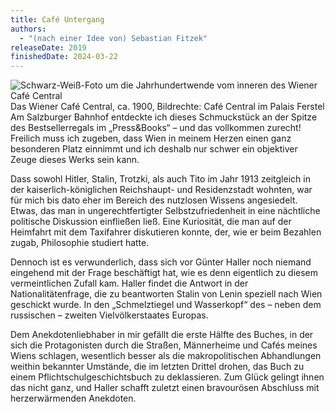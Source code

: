 ```yaml
---
title: Café Untergang
authors:
  - "(nach einer Idee von) Sebastian Fitzek"
releaseDate: 2019
finishedDate: 2024-03-22
---
```


<BookHeading frontmatter={frontmatter} />

<Marginnote><img src="/img/cafecentral.jpg" alt="Schwarz-Weiß-Foto um die Jahrhundertwende vom inneren des Wiener Café Central"/>Das Wiener Café Central, ca. 1900, Bildrechte: Café Central im Palais Ferstel</Marginnote> Am Salzburger Bahnhof entdeckte ich dieses Schmuckstück an der Spitze des
Bestsellerregals im „Press&Books“ – und das vollkommen zurecht! Freilich muss
ich zugeben, dass Wien in meinem Herzen einen ganz besonderen Platz einnimmt und
ich deshalb nur schwer ein objektiver Zeuge dieses Werks sein kann.

Dass sowohl Hitler, Stalin, Trotzki, als auch Tito im Jahr 1913 zeitgleich in
der kaiserlich-königlichen Reichshaupt- und Residenzstadt wohnten, war für mich
bis dato eher im Bereich des nutzlosen Wissens angesiedelt. Etwas, das man in
ungerechtfertigter Selbstzufriedenheit in eine nächtliche politische Diskussion
einfließen ließ. Eine Kuriosität, die man auf der Heimfahrt mit dem Taxifahrer
diskutieren konnte, der, wie er beim Bezahlen zugab, Philosophie studiert hatte.

Dennoch ist es verwunderlich, dass sich vor Günter Haller noch niemand eingehend
mit der Frage beschäftigt hat, wie es denn eigentlich zu diesem vermeintlichen
Zufall kam. Haller findet die Antwort in der Nationalitätenfrage, die zu
beantworten Stalin von Lenin speziell nach Wien geschickt wurde. In den
„Schmelztiegel und Wasserkopf“ des – neben dem russischen – zweiten
Vielvölkerstaates Europas.

Dem Anekdotenliebhaber in mir gefällt die erste Hälfte des Buches, in der sich
die Protagonisten durch die Straßen, Männerheime und Cafés meines Wiens
schlagen, wesentlich besser als die makropolitischen Abhandlungen weithin
bekannter Umstände, die im letzten Drittel drohen, das Buch zu einem
Pflichtschulgeschichtsbuch zu deklassieren. Zum Glück gelingt ihnen das nicht
ganz, und Haller schafft zuletzt einen bravourösen Abschluss mit herzerwärmenden
Anekdoten.
